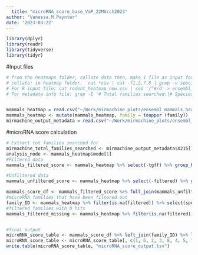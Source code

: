 ```yaml
---
  title: "microRNA_score_base_VmP_22MArch2023"
author: "Vanessa.M.Paynter"
date: '2023-03-22'
---
```

  
  
  
  
  ```r

library(dplyr)
library(readr)
library(tidyverse)
library(tidyr)

```



#Input files
```r

# from the heatmaps folder, collate data then, make 1 file as input for R and 1 file containing species and tot family count info
# collate: in heatmap folder,  cat *csv | cut -f1,2,7,8 | grep -v species | awk 'BEGIN{print "species,mode,family,node,tgff,filtered"}{sub(".PRE",""); print}' > ensembl_mammals_heatmap.csv
# For R input file: cat rodent_heatmap_new.csv | sed '/^#/d' > ensembl_mammals_heatmap_for_R.csv to cut out all lines beginning with '#' from the csv to get only columns of spp, mode, node, fam, tgff, filtered 
# For metadata info file: grep -E '# Total families searched:|# Species:' ensembl_mammals_heatmap.csv | awk 'NR%2{printf "%s,",$0;next;}1'| tr ' ' ',' > ensembl_mammals_metadata.csv


mammals_heatmap = read.csv("~/Work/mirmachine_plots/ensembl_mammals_heatmap_for_R.csv", sep=",",stringsAsFactors = FALSE)
mammals_heatmap <- mutate(mammals_heatmap, family = toupper (family))
mirmachine_output_metadata = read.csv("~/Work/mirmachine_plots/ensembl_mammals_metadata.csv", sep=",")


```




#microRNA score calculation
```r
# Extract tot families searched for 
mirmachine_total_families_searched <- mirmachine_output_metadata$X215[1]
analysis_node <- mammals_heatmap$mode[1]
#Filtered data
mammals_filtered_score <- mammals_heatmap %>% select(-tgff) %>% group_by(species) %>% filter(!is.na(filtered)) %>% summarise(filtered_total_count=n(), .groups = 'drop')  %>% mutate(filtered_microRNA_score = (filtered_total_count/mirmachine_total_families_searched)*100)

#Unfiltered data
mammals_unfiltered_score <- mammals_heatmap %>% select(-filtered) %>% group_by(species) %>% filter(!is.na(tgff)) %>% summarise(unfiltered_total_count=n(), .groups = 'drop')  %>% mutate(unfiltered_microRNA_score = (unfiltered_total_count/mirmachine_total_families_searched)*100)

mammals_score_df <- mammals_filtered_score %>% full_join(mammals_unfiltered_score) %>% mutate(analysis_node)
#microRNA families that have been filtered out
family_ID <- mammals_heatmap %>% filter(is.na(filtered)) %>% select(species,family,tgff) %>% filter(!is.na(tgff)) %>% group_by(species) %>% summarise(filtered_out_families = paste(family, collapse = ", ")) 
#filtered families with 0 hits
mammals_filtered_missing <- mammals_heatmap %>% filter(is.na(filtered))  %>%  filter(if_all(c(tgff, filtered), is.na)) %>% select(species,family,filtered) %>% group_by(species) %>% summarise(filtered_no_hits = paste(family, collapse = ", ")) 


#final output
microRNA_score_table <- mammals_score_df %>% left_join(family_ID) %>% left_join(mammals_filtered_missing) %>%  mutate_if(is.numeric, round, digits=2)
microRNA_score_table <- microRNA_score_table[, c(1, 6, 2, 3, 8, 4, 5, 7)]
write.table(microRNA_score_table, "microRNA_score_output.tsv")


```